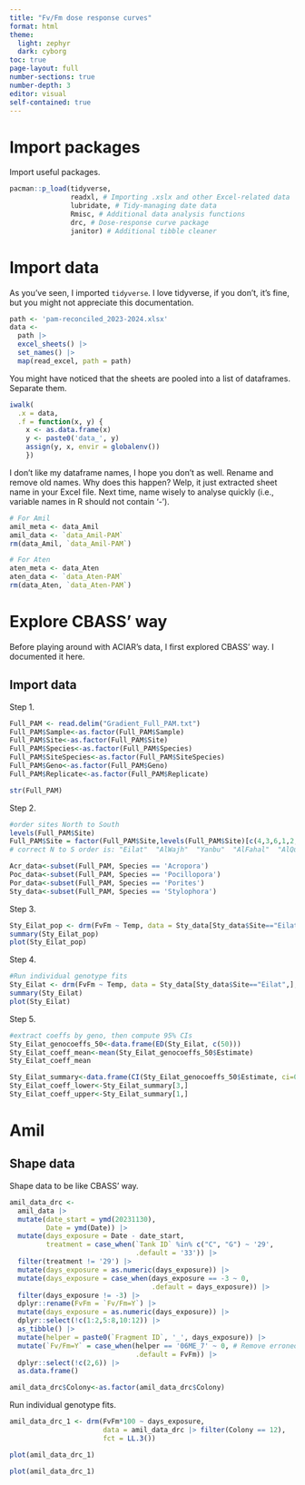 ```yaml
---
title: "Fv/Fm dose response curves"
format: html
theme: 
  light: zephyr
  dark: cyborg
toc: true
page-layout: full
number-sections: true
number-depth: 3
editor: visual
self-contained: true
---
```


# Import packages

Import useful packages.

```r
pacman::p_load(tidyverse,
               readxl, # Importing .xslx and other Excel-related data
               lubridate, # Tidy-managing date data 
               Rmisc, # Additional data analysis functions 
               drc, # Dose-response curve package
               janitor) # Additional tibble cleaner 
```

# Import data

As you've seen, I imported `tidyverse`. I love tidyverse, if you don't, it's fine, but you might not appreciate this documentation.

```r
path <- 'pam-reconciled_2023-2024.xlsx'
data <- 
  path |> 
  excel_sheets() |> 
  set_names() |> 
  map(read_excel, path = path)
```

You might have noticed that the sheets are pooled into a list of dataframes. Separate them.

```r
iwalk(
  .x = data,
  .f = function(x, y) {
    x <- as.data.frame(x)
    y <- paste0('data_', y)
    assign(y, x, envir = globalenv())
    })
```

I don't like my dataframe names, I hope you don't as well. Rename and remove old names. Why does this happen? Welp, it just extracted sheet name in your Excel file. Next time, name wisely to analyse quickly (i.e., variable names in R should not contain '-').

```r
# For Amil
amil_meta <- data_Amil
amil_data <- `data_Amil-PAM`
rm(data_Amil, `data_Amil-PAM`)

# For Aten
aten_meta <- data_Aten
aten_data <- `data_Aten-PAM`
rm(data_Aten, `data_Aten-PAM`)
```

# Explore CBASS' way

Before playing around with ACIAR's data, I first explored CBASS' way. I documented it here.

## Import data

Step 1.

```r
Full_PAM <- read.delim("Gradient_Full_PAM.txt")
Full_PAM$Sample<-as.factor(Full_PAM$Sample)
Full_PAM$Site<-as.factor(Full_PAM$Site)
Full_PAM$Species<-as.factor(Full_PAM$Species)
Full_PAM$SiteSpecies<-as.factor(Full_PAM$SiteSpecies)
Full_PAM$Geno<-as.factor(Full_PAM$Geno)
Full_PAM$Replicate<-as.factor(Full_PAM$Replicate)

str(Full_PAM)
```

Step 2.

```r
#order sites North to South
levels(Full_PAM$Site)
Full_PAM$Site = factor(Full_PAM$Site,levels(Full_PAM$Site)[c(4,3,6,1,2,5)]) 
# correct N to S order is: "Eilat"  "AlWajh"  "Yanbu"  "AlFahal"  "AlQunfudhah"  "Obock"   

Acr_data<-subset(Full_PAM, Species == 'Acropora')
Poc_data<-subset(Full_PAM, Species == 'Pocillopora')
Por_data<-subset(Full_PAM, Species == 'Porites')
Sty_data<-subset(Full_PAM, Species == 'Stylophora')
```

Step 3.

```r
Sty_Eilat_pop <- drm(FvFm ~ Temp, data = Sty_data[Sty_data$Site=="Eilat",], fct = LL.3())
summary(Sty_Eilat_pop)
plot(Sty_Eilat_pop)
```

Step 4.

```r
#Run individual genotype fits
Sty_Eilat <- drm(FvFm ~ Temp, data = Sty_data[Sty_data$Site=="Eilat",], curveid=Geno, fct = LL.3())
summary(Sty_Eilat)
plot(Sty_Eilat)
```

Step 5.

```r
#extract coeffs by geno, then compute 95% CIs
Sty_Eilat_genocoeffs_50<-data.frame(ED(Sty_Eilat, c(50)))
Sty_Eilat_coeff_mean<-mean(Sty_Eilat_genocoeffs_50$Estimate)
Sty_Eilat_coeff_mean

Sty_Eilat_summary<-data.frame(CI(Sty_Eilat_genocoeffs_50$Estimate, ci=0.95))
Sty_Eilat_coeff_lower<-Sty_Eilat_summary[3,]
Sty_Eilat_coeff_upper<-Sty_Eilat_summary[1,]
```

# Amil

## Shape data

Shape data to be like CBASS' way.

```r
amil_data_drc <- 
  amil_data |> 
  mutate(date_start = ymd(20231130),
         Date = ymd(Date)) |>
  mutate(days_exposure = Date - date_start,
         treatment = case_when(`Tank ID` %in% c("C", "G") ~ '29',
                               .default = '33')) |> 
  filter(treatment != '29') |> 
  mutate(days_exposure = as.numeric(days_exposure)) |> 
  mutate(days_exposure = case_when(days_exposure == -3 ~ 0,
                                   .default = days_exposure)) |> 
  filter(days_exposure != -3) |> 
  dplyr::rename(FvFm = `Fv/Fm=Y`) |> 
  mutate(days_exposure = as.numeric(days_exposure)) |> 
  dplyr::select(!c(1:2,5:8,10:12)) |> 
  as_tibble() |> 
  mutate(helper = paste0(`Fragment ID`, '_', days_exposure)) |> 
  mutate(`Fv/Fm=Y` = case_when(helper == '06ME_7' ~ 0, # Remove erroneous data point
                               .default = FvFm)) |> 
  dplyr::select(!c(2,6)) |> 
  as.data.frame()

amil_data_drc$Colony<-as.factor(amil_data_drc$Colony)
```

Run individual genotype fits.

```r
amil_data_drc_1 <- drm(FvFm*100 ~ days_exposure, 
                       data = amil_data_drc |> filter(Colony == 12), 
                       fct = LL.3())

plot(amil_data_drc_1)

plot(amil_data_drc_1)
```
